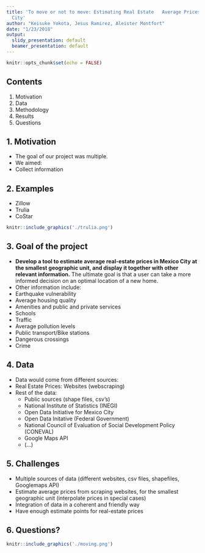 ```yaml
---
title: 'To move or not to move: Estimating Real Estate   Average Prices in Mexico
  City'
author: "Keisuke Yokota, Jesus Ramirez, Aleister Montfort"
date: "1/23/2018"
output:
  slidy_presentation: default
  beamer_presentation: default
---
```


```r
knitr::opts_chunk$set(echo = FALSE)
```

## Contents
1. Motivation
2. Data
3. Methodology
4. Results
5. Questions


## 1. Motivation

- The goal of our project was multiple.
- We aimed:
 + Collect information



## 2. Examples

- Zillow 
- Trulia
- CoStar 
```r
knitr::include_graphics('./trulia.png')
```

## 3. Goal of the project


- **Develop a tool to estimate average real-estate prices in Mexico City at the smallest geographic unit, and display it together with other relevant information.** The ultimate goal is that a user can take a more informed decision on an optimal location of a new home. 
- Other information include: 
 + Earthquake vulnerability
 + Average housing quality
 + Amenities and public and private services
 + Schools
 + Traffic
 + Average pollution levels
 + Public transport/Bike stations
 + Dangerous crossings
 + Crime
   
## 4. Data

- Data would come from different sources:
 + Real Estate Prices: Websites (webscraping)
 + Rest of the data:
     * Public sources (shape files, csv's)
     * National Institute of Statistics (INEGI)
     * Open Data Initiative for Mexico City
     * Open Data Initative (Federal Government)
     * National Council of Evaluation of Social Development Policy (CONEVAL)
     * Google Maps API
     * (...)

   

## 5. Challenges

- Multiple sources of data (different websites, csv files, shapefiles, Googlemaps API)
- Estimate average prices from scraping websites, for the smallest geographic unit (interpolate prices in special cases)
- Integration of data in a coherent and friendly way
- Have enough estimate points for real-estate prices


## 6. Questions?

```r
knitr::include_graphics('./moving.png')
```
